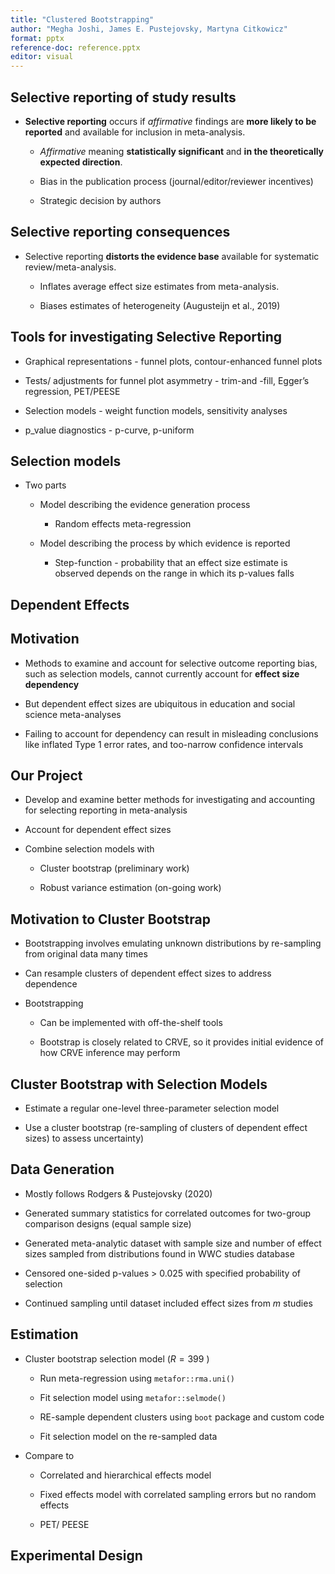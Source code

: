 ---
title: "Clustered Bootstrapping"
author: "Megha Joshi, James E. Pustejovsky, Martyna Citkowicz"
format: pptx
reference-doc: reference.pptx
editor: visual
---

## Selective reporting of study results

-   **Selective reporting** occurs if *affirmative* findings are **more likely to be reported** and available for inclusion in meta-analysis.

    -   *Affirmative* meaning **statistically significant** and **in the theoretically expected direction**.

    -   Bias in the publication process (journal/editor/reviewer incentives)

    -   Strategic decision by authors

## Selective reporting consequences

-   Selective reporting **distorts the evidence base** available for systematic review/meta-analysis.

    -   Inflates average effect size estimates from meta-analysis.

    -   Biases estimates of heterogeneity (Augusteijn et al., 2019)

## Tools for investigating Selective Reporting

-   Graphical representations - funnel plots, contour-enhanced funnel plots

-   Tests/ adjustments for funnel plot asymmetry - trim-and -fill, Egger's regression, PET/PEESE

-   Selection models - weight function models, sensitivity analyses

-   p_value diagnostics - p-curve, p-uniform

## Selection models

-   Two parts

    -   Model describing the evidence generation process

        -   Random effects meta-regression

    -   Model describing the process by which evidence is reported

        -   Step-function - probability that an effect size estimate is observed depends on the range in which its p-values falls

## Dependent Effects

## Motivation

-   Methods to examine and account for selective outcome reporting bias, such as selection models, cannot currently account for **effect size dependency**

-   But dependent effect sizes are ubiquitous in education and social science meta-analyses

-   Failing to account for dependency can result in misleading conclusions like inflated Type 1 error rates, and too-narrow confidence intervals

## Our Project

-   Develop and examine better methods for investigating and accounting for selecting reporting in meta-analysis

-   Account for dependent effect sizes

-   Combine selection models with

    -   Cluster bootstrap (preliminary work)

    -   Robust variance estimation (on-going work)

## Motivation to Cluster Bootstrap

-   Bootstrapping involves emulating unknown distributions by re-sampling from original data many times

-   Can resample clusters of dependent effect sizes to address dependence

-   Bootstrapping

    -   Can be implemented with off-the-shelf tools

    -   Bootstrap is closely related to CRVE, so it provides initial evidence of how CRVE inference may perform

## Cluster Bootstrap with Selection Models

-   Estimate a regular one-level three-parameter selection model

-   Use a cluster bootstrap (re-sampling of clusters of dependent effect sizes) to assess uncertainty)

## Data Generation

-   Mostly follows Rodgers & Pustejovsky (2020)

-   Generated summary statistics for correlated outcomes for two-group comparison designs (equal sample size)

-   Generated meta-analytic dataset with sample size and number of effect sizes sampled from distributions found in WWC studies database

-   Censored one-sided p-values \> 0.025 with specified probability of selection

-   Continued sampling until dataset included effect sizes from $m$ studies

## Estimation

-   Cluster bootstrap selection model ($R = 399$ )

    -   Run meta-regression using `metafor::rma.uni()`

    -   Fit selection model using `metafor::selmode()`

    -   RE-sample dependent clusters using `boot` package and custom code

    -   Fit selection model on the re-sampled data

-   Compare to

    -   Correlated and hierarchical effects model

    -   Fixed effects model with correlated sampling errors but no random effects

    -   PET/ PEESE

## Experimental Design
